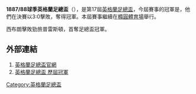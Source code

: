 '''1887/88球季英格蘭足總盃'''（{{lang-en|FA Cup}}），是第17屆[[英格蘭足總盃|英格蘭足總盃]]，今屆賽事的冠軍是{{fc|西布朗}}，他們在決賽以3:0擊敗{{fc|普雷斯頓}}，奪得冠軍。本屆賽事繼續在[[橢圓體育場|橢圓體育場]]舉行。

西布朗擊敗勁旅普雷斯頓，首奪足總盃冠軍。

==外部連結==
#[http://www.thefa.com/thefacup 英格蘭足總盃官網]{{Webarchive|url=https://wayback.archive-it.org/all/20120424194609/http://www.thefa.com/TheFACup |date=2012-04-24 }}
#[http://www.worldfootball.net/winner/eng-fa-cup/ 英格蘭足總盃 歷屆冠軍]{{Wayback|url=http://www.worldfootball.net/winner/eng-fa-cup/ |date=20190102002248 }}

{{英格兰足总杯}}

[[Category:英格蘭足總盃|Category:英格蘭足總盃]]


{{soccer-stub}}